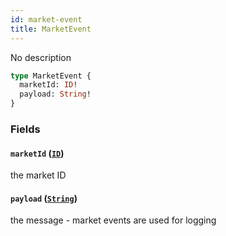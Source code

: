 ```yaml
---
id: market-event
title: MarketEvent
---
```



No description

```graphql
type MarketEvent {
  marketId: ID!
  payload: String!
}
```


### Fields

#### `marketId` ([`ID`](/docs/v0.47/graphql/scalars/id))

the market ID


#### `payload` ([`String`](/docs/v0.47/graphql/scalars/string))

the message - market events are used for logging




